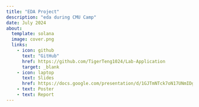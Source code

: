 ```yaml
---
title: "EDA Project"
description: "eda during CMU Camp"
date: July 2024
about: 
  template: solana
  image: cover.png
  links: 
    - icon: github
      text: "GitHub"
      href: https://github.com/TigerTeng1024/Lab-Application
      target: _blank
    - icon: laptop
      text: Slides
      href: https://docs.google.com/presentation/d/1GJTmNTck7oN17UNmIDgNDp1s6aU40wCVYwmZQqpjlS0/edit?usp=sharing
    - text: Poster
    - text: Report
---
```

